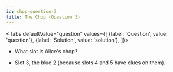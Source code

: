 ```yaml
---
id: chop-question-3
title: The Chop (Question 3)
---
```



<BeginnersGuideProgress id="chop-question-3" />

<Tabs
  defaultValue="question"
  values={[
    {label: 'Question', value: 'question'},
    {label: 'Solution', value: 'solution'},
  ]}>
<TabItem value="question">

- What slot is Alice's chop?

</TabItem>
<TabItem value="solution">

- Slot 3, the blue 2 (because slots 4 and 5 have clues on them).

</TabItem>
</Tabs>

<ChopQuestion3 />
